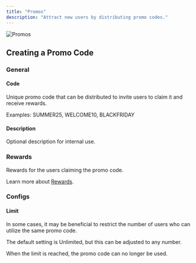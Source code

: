 ```yaml
---
title: "Promos"
description: "Attract new users by distributing promo codes."
---
```



<Moved />

![Promos](/images/promos-table.png)

## Creating a Promo Code

### General

#### Code

Unique promo code that can be distributed to invite users to claim it and receive rewards.

Examples: SUMMER25, WELCOME10, BLACKFRIDAY

#### Description

Optional description for internal use.

### Rewards

Rewards for the users claiming the promo code.

Learn more about [Rewards](/features/rewards/introduction).

### Configs

#### Limit

In some cases, it may be beneficial to restrict the number of users who can utilize the same promo code.

The default setting is Unlimited, but this can be adjusted to any number.

When the limit is reached, the promo code can no longer be used.
